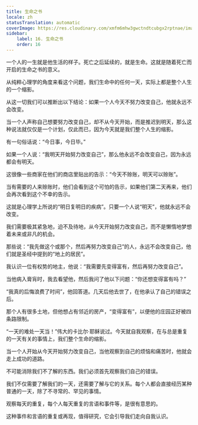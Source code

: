 ```yaml
---
title: 生命之书
locale: zh
statusTranslation: automatic
coverImage: https://res.cloudinary.com/xmfm6mhw3gwctndtcubgx2rptnae/image/upload/v1740468922/small_cover_tratado_de_psicologia_revolucionaria_a4c0dca4e0.webp
sidebar:
    label: 16. 生命之书
    order: 16
---
```

一个人的一生就是他生活的样子。死亡之后延续的，就是生命。这就是随着死亡而开启的生命之书的意义。

从纯粹心理学的角度来看这个问题，我们生命中的任何一天，实际上都是整个人生的一个缩影。

从这一切我们可以推断出以下结论：如果一个人今天不努力改变自己，他就永远不会改变。

当一个人声称自己想要努力改变自己，却不从今天开始，而是推迟到明天，那么这种说法就仅仅是一个计划，仅此而已，因为今天就是我们整个人生的缩影。

有一句俗话说：“今日事，今日毕。”

如果一个人说：“我明天开始努力改变自己”，那么他永远不会改变自己，因为永远都会有明天。

这很像一些商家在他们的商店里贴出的告示：“今天不赊账，明天可以赊账”。

当有需要的人来赊账时，他们会看到这个可怕的告示，如果他们第二天再来，他们会再次看到这个不幸的告示。

这就是心理学上所说的“明日复明日的疾病”。只要一个人说“明天”，他就永远不会改变。

我们需要极其紧急地，迫不及待地，从今天开始努力改变自己，而不是懒惰地梦想着未来或非凡的机会。

那些说：“我先做这个或那个，然后再努力改变自己”的人，永远不会改变自己，他们就是圣经中提到的“地上的居民”。

我认识一位有权势的地主，他说：“我需要先变得富有，然后再努力改变自己”。

当他病入膏肓时，我去看望他，然后我问了他以下问题：“你还想变得富有吗？”

“我真的后悔浪费了时间”，他回答道。几天后他去世了，在他承认了自己的错误之后。

那个人有很多土地，但他想占有邻近的房产，“变得富有”，以便他的庄园正好被四条路限制。

“一天的难处一天当！”伟大的卡比尔·耶稣说过。今天就自我观察，在与总是重复的一天有关的事情上，我们整个生命的缩影。

当一个人开始从今天开始努力改变自己，当他观察到自己的烦恼和痛苦时，他就会走上成功的道路。

不可能消除我们不了解的东西。我们必须首先观察我们自己的错误。

我们不仅需要了解我们的一天，还需要了解与它的关系。每个人都会直接经历某种普通的一天，除了不寻常的、罕见的事情。

观察每天的重复，每个人每天重复的言语和事件等，是很有意思的。

这种事件和言语的重复或再现，值得研究，它会引导我们走向自我认识。

